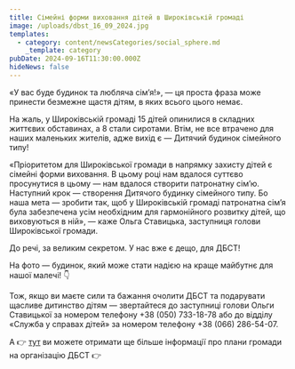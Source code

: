 ```yaml
---
title: Сімейні форми виховання дітей в Широківській громаді
image: /uploads/dbst_16_09_2024.jpg
templates:
  - category: content/newsCategories/social_sphere.md
    _template: category
pubDate: 2024-09-16T11:30:00.000Z
hideNews: false
---
```


«У вас буде будинок та любляча сім’я!», — ця проста фраза може принести безмежне щастя дітям, в яких всього цього немає.

На жаль, у Широківській громаді 15 дітей опинилися в складних життєвих обставинах, а 8 стали сиротами. Втім, не все втрачено для наших маленьких жителів, адже вихід є — Дитячий будинок сімейного типу!

«Пріоритетом для Широківської громади в напрямку захисту дітей є сімейні форми виховання. В цьому році нам вдалося суттєво просунутися в цьому — нам вдалося створити патронатну сім’ю. Наступний крок — створення Дитячого будинку сімейного типу. Бо наша мета — зробити так, щоб у Широківській громаді патронатна сім’я була забезпечена усім необхідним для гармонійного розвитку дітей, що виховуються в ній», — каже Ольга Ставицька, заступниця голови Широківської громади.

До речі, за великим секретом. У нас вже є дещо, для ДБСТ!

На фото — будинок, який може стати надією на краще майбутнє для нашої малечі! 👇

Тож, якщо ви маєте сили та бажання очолити ДБСТ та подарувати щасливе дитинство дітям — звертайтеся до заступниці голови Ольги Ставицької за номером телефону +38 (050) 733-18-78 або до відділу «Служба у справах дітей» за номером телефону +38 (066) 286-54-07.

А 👉 [тут](https://fb.watch/uDB1EsmLhp/) ви можете отримати ще більше інформації про плани громади на організацію ДБСТ 👉 
